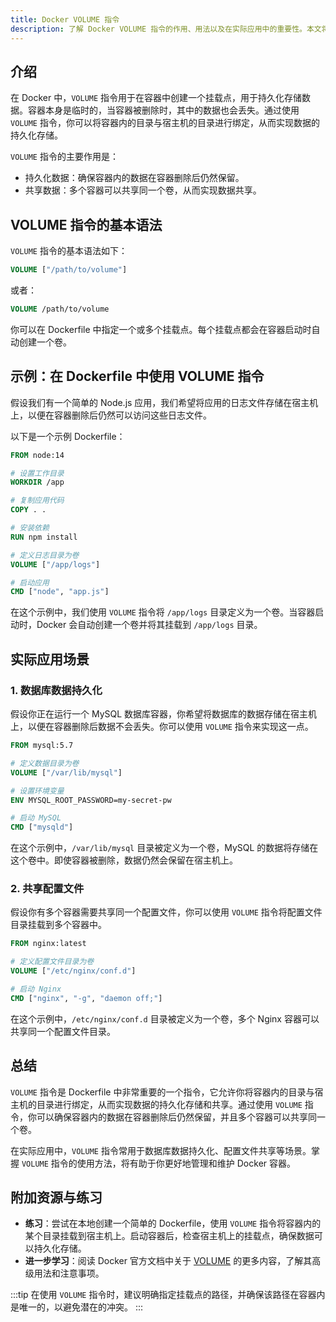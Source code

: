 ```yaml
---
title: Docker VOLUME 指令
description: 了解 Docker VOLUME 指令的作用、用法以及在实际应用中的重要性。本文将通过示例和实际案例帮助你掌握如何在 Dockerfile 中使用 VOLUME 指令。
---
```


## 介绍

在 Docker 中，`VOLUME` 指令用于在容器中创建一个挂载点，用于持久化存储数据。容器本身是临时的，当容器被删除时，其中的数据也会丢失。通过使用 `VOLUME` 指令，你可以将容器内的目录与宿主机的目录进行绑定，从而实现数据的持久化存储。

`VOLUME` 指令的主要作用是：
- 持久化数据：确保容器内的数据在容器删除后仍然保留。
- 共享数据：多个容器可以共享同一个卷，从而实现数据共享。

## VOLUME 指令的基本语法

`VOLUME` 指令的基本语法如下：

```dockerfile
VOLUME ["/path/to/volume"]
```

或者：

```dockerfile
VOLUME /path/to/volume
```

你可以在 Dockerfile 中指定一个或多个挂载点。每个挂载点都会在容器启动时自动创建一个卷。

## 示例：在 Dockerfile 中使用 VOLUME 指令

假设我们有一个简单的 Node.js 应用，我们希望将应用的日志文件存储在宿主机上，以便在容器删除后仍然可以访问这些日志文件。

以下是一个示例 Dockerfile：

```dockerfile
FROM node:14

# 设置工作目录
WORKDIR /app

# 复制应用代码
COPY . .

# 安装依赖
RUN npm install

# 定义日志目录为卷
VOLUME ["/app/logs"]

# 启动应用
CMD ["node", "app.js"]
```

在这个示例中，我们使用 `VOLUME` 指令将 `/app/logs` 目录定义为一个卷。当容器启动时，Docker 会自动创建一个卷并将其挂载到 `/app/logs` 目录。

## 实际应用场景

### 1. 数据库数据持久化

假设你正在运行一个 MySQL 数据库容器，你希望将数据库的数据存储在宿主机上，以便在容器删除后数据不会丢失。你可以使用 `VOLUME` 指令来实现这一点。

```dockerfile
FROM mysql:5.7

# 定义数据目录为卷
VOLUME ["/var/lib/mysql"]

# 设置环境变量
ENV MYSQL_ROOT_PASSWORD=my-secret-pw

# 启动 MySQL
CMD ["mysqld"]
```

在这个示例中，`/var/lib/mysql` 目录被定义为一个卷，MySQL 的数据将存储在这个卷中。即使容器被删除，数据仍然会保留在宿主机上。

### 2. 共享配置文件

假设你有多个容器需要共享同一个配置文件，你可以使用 `VOLUME` 指令将配置文件目录挂载到多个容器中。

```dockerfile
FROM nginx:latest

# 定义配置文件目录为卷
VOLUME ["/etc/nginx/conf.d"]

# 启动 Nginx
CMD ["nginx", "-g", "daemon off;"]
```

在这个示例中，`/etc/nginx/conf.d` 目录被定义为一个卷，多个 Nginx 容器可以共享同一个配置文件目录。

## 总结

`VOLUME` 指令是 Dockerfile 中非常重要的一个指令，它允许你将容器内的目录与宿主机的目录进行绑定，从而实现数据的持久化存储和共享。通过使用 `VOLUME` 指令，你可以确保容器内的数据在容器删除后仍然保留，并且多个容器可以共享同一个卷。

在实际应用中，`VOLUME` 指令常用于数据库数据持久化、配置文件共享等场景。掌握 `VOLUME` 指令的使用方法，将有助于你更好地管理和维护 Docker 容器。

## 附加资源与练习

- **练习**：尝试在本地创建一个简单的 Dockerfile，使用 `VOLUME` 指令将容器内的某个目录挂载到宿主机上。启动容器后，检查宿主机上的挂载点，确保数据可以持久化存储。
- **进一步学习**：阅读 Docker 官方文档中关于 [VOLUME](https://docs.docker.com/engine/reference/builder/#volume) 的更多内容，了解其高级用法和注意事项。

:::tip
在使用 `VOLUME` 指令时，建议明确指定挂载点的路径，并确保该路径在容器内是唯一的，以避免潜在的冲突。
:::
